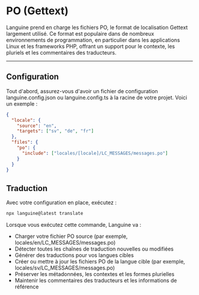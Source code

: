 # PO (Gettext)

Languine prend en charge les fichiers PO, le format de localisation Gettext largement utilisé. Ce format est populaire dans de nombreux environnements de programmation, en particulier dans les applications Linux et les frameworks PHP, offrant un support pour le contexte, les pluriels et les commentaires des traducteurs.

---

## Configuration

Tout d'abord, assurez-vous d'avoir un fichier de configuration languine.config.json ou languine.config.ts à la racine de votre projet. Voici un exemple :

```json
{
  "locale": {
    "source": "en",
    "targets": ["sv", "de", "fr"]
  },
  "files": {
    "po": {
      "include": ["locales/[locale]/LC_MESSAGES/messages.po"]
    }
  }
}
```

## Traduction

Avec votre configuration en place, exécutez :

```bash
npx languine@latest translate
```

Lorsque vous exécutez cette commande, Languine va :

- Charger votre fichier PO source (par exemple, locales/en/LC_MESSAGES/messages.po)
- Détecter toutes les chaînes de traduction nouvelles ou modifiées
- Générer des traductions pour vos langues cibles
- Créer ou mettre à jour les fichiers PO de la langue cible (par exemple, locales/sv/LC_MESSAGES/messages.po)
- Préserver les métadonnées, les contextes et les formes plurielles
- Maintenir les commentaires des traducteurs et les informations de référence
